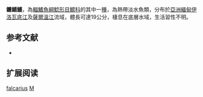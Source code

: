 {{Speciesbox
| name = 鐮鰭鱯
| image = 
| image_width = 250px
| image_caption = 
| status = LC
| status_system = IUCN3.1
| genus = Mystus
| species = falcarius
| authority = [[Chakrabarty_&_Ng|Chakrabarty & Ng]], 2005
| synonyms = 
}}
'''鐮鰭鱯'''，為[[輻鰭魚綱|輻鰭魚綱]][[鯰形目|鯰形目]][[鱨科|鱨科]]的其中一[[種|種]]，為熱帶淡水魚類，分布於[[亞洲|亞洲]][[緬甸|緬甸]][[伊洛瓦底江|伊洛瓦底江]]及[[薩爾溫江|薩爾溫江]]流域，體長可達19公分，棲息在底層水域，生活習性不明。

==参考文献==
*{{FishBase_species|genus=Mystus|species=falcarius|year=2015|month=4}}

== 扩展阅读 ==
{{refbegin}}
{{wikispecies-inline|Mystus falcarius|鐮鰭鱯}}
{{refend}}
{{Taxonbar|from=Q5622180}}

[[Category:鱯屬|falcarius]]
[[Category:2005年描述的鱼类|M]]